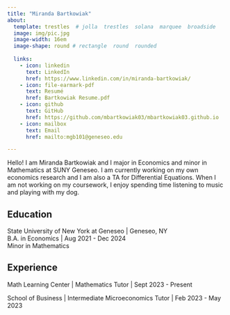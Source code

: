 ```yaml
---
title: "Miranda Bartkowiak" 
about:
  template: trestles  # jolla  trestles  solana  marquee  broadside
  image: img/pic.jpg
  image-width: 16em
  image-shape: round # rectangle  round  rounded
  
  links:
    - icon: linkedin
      text: LinkedIn
      href: https://www.linkedin.com/in/miranda-bartkowiak/
    - icon: file-earmark-pdf
      text: Resumé
      href: Bartkowiak Resume.pdf
    - icon: github
      text: GitHub
      href: https://github.com/mbartkowiak03/mbartkowiak03.github.io
    - icon: mailbox
      text: Email
      href: mailto:mgb101@geneseo.edu

---
```



Hello! I am Miranda Bartkowiak and I major in Economics and minor in Mathematics at SUNY Geneseo. I am currently working on my own economics research and I am also a TA for Differential Equations. When I am not working on my coursework, I enjoy spending time listening to music and playing with my dog.

## Education

State University of New York at Geneseo | Geneseo, NY <br>
B.A. in Economics | Aug 2021 - Dec 2024 <br>
Minor in Mathematics 

## Experience

Math Learning Center | Mathematics Tutor | Sept 2023 - Present

School of Business | Intermediate Microeconomics Tutor | Feb 2023 - May 2023


